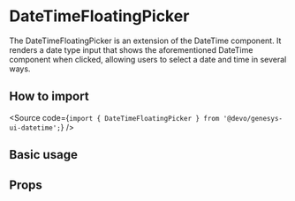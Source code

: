

<Meta of={Stories} />

# DateTimeFloatingPicker

The DateTimeFloatingPicker is an extension of the DateTime component.
It renders a date type input that shows the aforementioned DateTime component when clicked, allowing users to select
a date and time in several ways.

## How to import

<Source
  code={`import { DateTimeFloatingPicker } from '@devo/genesys-ui-datetime';`}
/>

## Basic usage

<Canvas of={Stories.Base} />

## Props

<ArgTypes of={Stories} />

